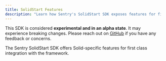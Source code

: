 ```yaml
---
title: SolidStart Features
description: "Learn how Sentry's SolidStart SDK exposes features for first class integration with Solid."
---
```


<Note>

  This SDK is considered **experimental and in an alpha state**. It may experience breaking changes. Please reach out on
  [GitHub](https://github.com/getsentry/sentry-javascript/issues/new/choose) if you have any feedback or concerns.

</Note>

The Sentry SolidStart SDK offers Solid-specific features for first class integration with the framework.

<PageGrid />
